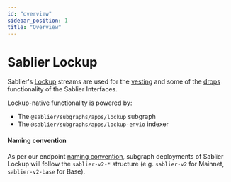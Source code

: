 ```yaml
---
id: "overview"
sidebar_position: 1
title: "Overview"
---
```



# Sablier Lockup

Sablier's [Lockup](/concepts/lockup/overview) streams are used for the [vesting](/apps/features/vesting) and some of the
[drops](/apps/features/drops) functionality of the Sablier Interfaces.

Lockup-native functionality is powered by:

- The `@sablier/subgraphs/apps/lockup` subgraph
- The `@sablier/subgraphs/apps/lockup-envio` indexer

<LinkPreview
  href="https://github.com/sablier-labs/subgraphs"
  icon="github"
  subtitle="@sablier-labs/subgraphs"
  title="Sablier Subgraphs"
/>

#### Naming convention

As per our endpoint [naming convention](api/overview#endpoints--slugs), subgraph deployments of Sablier Lockup will
follow the `sablier-v2-*` structure (e.g. `sablier-v2` for Mainnet, `sablier-v2-base` for Base).
